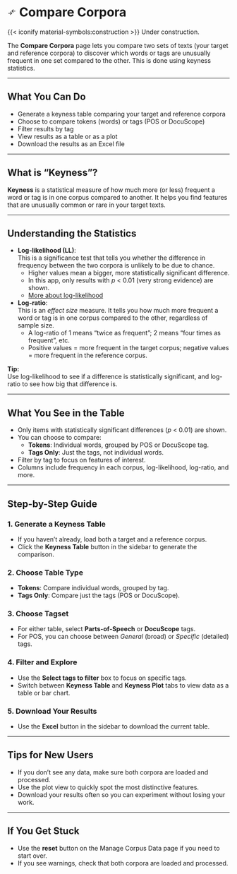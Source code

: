 # <svg xmlns="http://www.w3.org/2000/svg" height="20px" viewBox="0 -960 960 960" width="20px" fill="#434343"><path d="m336-168-51-51 105-105H96v-72h294L285-501l51-51 192 192-192 192Zm288-240L432-600l192-192 51 51-105 105h294v72H570l105 105-51 51Z"/></svg> Compare Corpora {.unnumbered}

{{< iconify material-symbols:construction >}} Under construction.

The **Compare Corpora** page lets you compare two sets of texts (your target and reference corpora) to discover which words or tags are unusually frequent in one set compared to the other. This is done using keyness statistics.

---

## What You Can Do

- Generate a keyness table comparing your target and reference corpora
- Choose to compare tokens (words) or tags (POS or DocuScope)
- Filter results by tag
- View results as a table or as a plot
- Download the results as an Excel file

---

## What is "Keyness"?

::: {.callout-important}
**Keyness** is a statistical measure of how much more (or less) frequent a word or tag is in one corpus compared to another. It helps you find features that are unusually common or rare in your target texts.
:::

---

## Understanding the Statistics

- **Log-likelihood (LL)**:  
  This is a significance test that tells you whether the difference in frequency between the two corpora is unlikely to be due to chance.  
  - Higher values mean a bigger, more statistically significant difference.
  - In this app, only results with *p* < 0.01 (very strong evidence) are shown.
  - [More about log-likelihood](https://ucrel.lancs.ac.uk/llwizard.html)

- **Log-ratio**:  
  This is an *effect size* measure. It tells you how much more frequent a word or tag is in one corpus compared to the other, regardless of sample size.
  - A log-ratio of 1 means "twice as frequent"; 2 means "four times as frequent", etc.
  - Positive values = more frequent in the target corpus; negative values = more frequent in the reference corpus.

::: {.callout-tip}
**Tip:**  
Use log-likelihood to see if a difference is statistically significant, and log-ratio to see how big that difference is.
:::

---

## What You See in the Table

- Only items with statistically significant differences (*p* < 0.01) are shown.
- You can choose to compare:
  - **Tokens**: Individual words, grouped by POS or DocuScope tag.
  - **Tags Only**: Just the tags, not individual words.
- Filter by tag to focus on features of interest.
- Columns include frequency in each corpus, log-likelihood, log-ratio, and more.

---

## Step-by-Step Guide

### 1. Generate a Keyness Table

- If you haven’t already, load both a target and a reference corpus.
- Click the **Keyness Table** button in the sidebar to generate the comparison.

### 2. Choose Table Type

- **Tokens**: Compare individual words, grouped by tag.
- **Tags Only**: Compare just the tags (POS or DocuScope).

### 3. Choose Tagset

- For either table, select **Parts-of-Speech** or **DocuScope** tags.
- For POS, you can choose between *General* (broad) or *Specific* (detailed) tags.

### 4. Filter and Explore

- Use the **Select tags to filter** box to focus on specific tags.
- Switch between **Keyness Table** and **Keyness Plot** tabs to view data as a table or bar chart.

### 5. Download Your Results

- Use the **Excel** button in the sidebar to download the current table.

---

## Tips for New Users

::: {.callout-tip}
- If you don’t see any data, make sure both corpora are loaded and processed.
- Use the plot view to quickly spot the most distinctive features.
- Download your results often so you can experiment without losing your work.
:::

---

## If You Get Stuck

::: {.callout-important}
- Use the **reset** button on the Manage Corpus Data page if you need to start over.
- If you see warnings, check that both corpora are loaded and processed.
:::